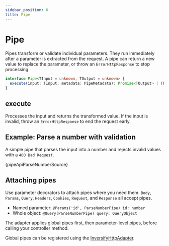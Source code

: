 ```yaml
---
sidebar_position: 6
title: Pipe
---
```


# Pipe

Pipes transform or validate individual parameters. They run immediately after a parameter is extracted from the request. A pipe can return a new value to replace the parameter, or throw an `ErrorHttpResponse` to stop processing.

```ts
interface Pipe<TInput = unknown, TOutput = unknown> {
  execute(input: TInput, metadata: PipeMetadata): Promise<TOutput> | TOutput;
}
```

## execute

Processes the input and returns the transformed value. If the input is invalid, throw an `ErrorHttpResponse` to end the request early.

## Example: Parse a number with validation

A simple pipe that parses the input into a number and rejects invalid values with a `400 Bad Request`.

<CodeBlock language="ts">{pipeApiParseNumberSource}</CodeBlock>

## Attaching pipes

Use parameter decorators to attach pipes where you need them. `Body`, `Params`, `Query`, `Headers`, `Cookies`, `Request`, and `Response` all accept pipes.

- Named parameter: `@Params('id', ParseNumberPipe) id: number`
- Whole object: `@Query(ParseNumberPipe) query: QueryObject`

The adapter applies global pipes first, then parameter-level pipes, before calling your controller method.

Global pipes can be registered using the [InversifyHttpAdapter](../../api/inversify-http-adapter#useglobalpipe).
